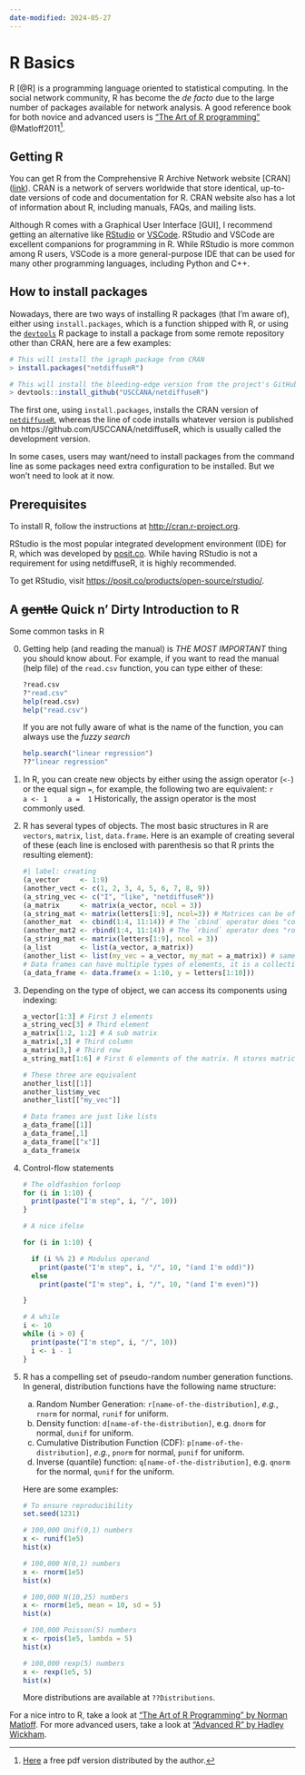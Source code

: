 ```yaml
---
date-modified: 2024-05-27
---
```


# R Basics

R [@R] is a programming language oriented to statistical computing. In the social network community, R has become the *de facto* due to the large number of packages available for network analysis. A good reference book for both novice and advanced users is ["The Art of R programming"](https://nostarch.com/artofr.htm) @Matloff2011[^matlof].

[^matlof]: [Here](http://heather.cs.ucdavis.edu/~matloff/145/PLN/RMaterials/NSPpart.pdf) a free pdf version distributed by the author.

## Getting R

You can get R from the Comprehensive R Archive Network website [CRAN] ([link](https://cran.r-project.org/){target="_blank"}). CRAN is a network of servers worldwide that store identical, up-to-date versions of code and documentation for R. CRAN website also has a lot of information about R, including manuals, FAQs, and mailing lists.

Although R comes with a Graphical User Interface [GUI], I recommend getting an alternative like [RStudio](https://posit.com){target="_blank"} or [VSCode](https://code.visualstudio.com/){target="_blank"}. RStudio and VSCode are excellent companions for programming in R. While RStudio is more common among R users, VSCode is a more general-purpose IDE that can be used for many other programming languages, including Python and C++.

## How to install packages

Nowadays, there are two ways of installing R packages (that I'm aware of), either using `install.packages`, which is a function shipped with R, or using the [`devtools`](https://cran.r-project.org/package=devtools) R package to install a package from some remote repository other than CRAN, here are a few examples:

```r
# This will install the igraph package from CRAN
> install.packages("netdiffuseR")

# This will install the bleeding-edge version from the project's GitHub repo!
> devtools::install_github("USCCANA/netdiffuseR")
```

The first one, using `install.packages`, installs the CRAN version of [`netdiffuseR`](https://r-project.org/package=netdiffuseR), whereas the line of code installs whatever version is published on https://github.com/USCCANA/netdiffuseR, which is usually called the development version.

In some cases, users may want/need to install packages from the command line as some packages need extra configuration to be installed. But we won't need to look at it now.

## Prerequisites

To install R, follow the instructions at [http://cran.r-project.org](http://cran.r-project.org).

RStudio is the most popular integrated development environment (IDE) for R, which was developed by [posit.co](https://posit.co){target="_blank"}. While having RStudio is not a requirement for using netdiffuseR, it is highly recommended.

To get RStudio, visit [https://posit.co/products/open-source/rstudio/](https://posit.co/products/open-source/rstudio/).

## A ~~gentle~~ Quick n' Dirty Introduction to R

Some common tasks in R

0.  Getting help (and reading the manual) is *THE MOST IMPORTANT* thing you should know about. For example, if you want to read the manual (help file) of the `read.csv` function, you can type either of these:

    ```r
    ?read.csv
    ?"read.csv"
    help(read.csv)
    help("read.csv")
    ```

    If you are not fully aware of what is the name of the function, you can always use the *fuzzy search*

    ```r
    help.search("linear regression")
    ??"linear regression"
    ```
    
    

1.  In R, you can create new objects by either using the assign operator (`<-`) or the equal sign `=`, for example, the following two are equivalent:
    ```r
    a <- 1
    a =  1
    ```
    Historically, the assign operator is the most commonly used.

2.  R has several types of objects. The most basic structures in R are `vectors`, `matrix`, `list`, `data.frame`. Here is an example of creating several of these (each line is enclosed with parenthesis so that R prints the resulting element):

    ```r
    #| label: creating
    (a_vector     <- 1:9)
    (another_vect <- c(1, 2, 3, 4, 5, 6, 7, 8, 9))
    (a_string_vec <- c("I", "like", "netdiffuseR"))
    (a_matrix     <- matrix(a_vector, ncol = 3))
    (a_string_mat <- matrix(letters[1:9], ncol=3)) # Matrices can be of strings too
    (another_mat  <- cbind(1:4, 11:14)) # The `cbind` operator does "column bind"
    (another_mat2 <- rbind(1:4, 11:14)) # The `rbind` operator does "row bind"
    (a_string_mat <- matrix(letters[1:9], ncol = 3))
    (a_list       <- list(a_vector, a_matrix))
    (another_list <- list(my_vec = a_vector, my_mat = a_matrix)) # same but with names!
    # Data frames can have multiple types of elements, it is a collection of lists
    (a_data_frame <- data.frame(x = 1:10, y = letters[1:10]))
    ```

3.  Depending on the type of object, we can access its components using indexing:
    ```r
    a_vector[1:3] # First 3 elements
    a_string_vec[3] # Third element
    a_matrix[1:2, 1:2] # A sub matrix
    a_matrix[,3] # Third column
    a_matrix[3,] # Third row
    a_string_mat[1:6] # First 6 elements of the matrix. R stores matrices by column.
    
    # These three are equivalent
    another_list[[1]]
    another_list$my_vec
    another_list[["my_vec"]]
    
    # Data frames are just like lists
    a_data_frame[[1]]
    a_data_frame[,1]
    a_data_frame[["x"]]
    a_data_frame$x
    ```
    
4.  Control-flow statements
    ```r
    # The oldfashion forloop
    for (i in 1:10) {
      print(paste("I'm step", i, "/", 10))
    }
    
    # A nice ifelse
    
    for (i in 1:10) {
      
      if (i %% 2) # Modulus operand
        print(paste("I'm step", i, "/", 10, "(and I'm odd)"))
      else
        print(paste("I'm step", i, "/", 10, "(and I'm even)"))
      
    }
    
    # A while
    i <- 10
    while (i > 0) {
      print(paste("I'm step", i, "/", 10))
      i <- i - 1
    }
    ```

5.  R has a compelling set of pseudo-random number generation functions. In general, distribution functions have the following name structure:

    a.  Random Number Generation: `r[name-of-the-distribution]`, *e.g.*, `rnorm` for normal, `runif` for uniform.
    b.  Density function: `d[name-of-the-distribution]`, e.g. `dnorm` for normal, `dunif` for uniform.
    c.  Cumulative Distribution Function (CDF): `p[name-of-the-distribution]`, *e.g.*, `pnorm` for normal, `punif` for uniform.
    d.  Inverse (quantile) function: `q[name-of-the-distribution]`, e.g. `qnorm` for the normal, `qunif` for the uniform.
    
    Here are some examples:
     
    ```r
    # To ensure reproducibility
    set.seed(1231)
    
    # 100,000 Unif(0,1) numbers
    x <- runif(1e5)
    hist(x)
    
    # 100,000 N(0,1) numbers
    x <- rnorm(1e5)
    hist(x)
    
    # 100,000 N(10,25) numbers
    x <- rnorm(1e5, mean = 10, sd = 5)
    hist(x)
    
    # 100,000 Poisson(5) numbers
    x <- rpois(1e5, lambda = 5)
    hist(x)
    
    # 100,000 rexp(5) numbers
    x <- rexp(1e5, 5)
    hist(x)
    ```
    
    More distributions are available at `??Distributions`.

For a nice intro to R, take a look at ["The Art of R Programming" by Norman Matloff](https://nostarch.com/artofr.htm). For more advanced users, take a look at ["Advanced R" by Hadley Wickham](http://adv-r.had.co.nz/).
